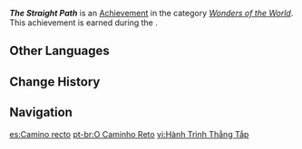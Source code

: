 {{Achievement Infobox
|id           = 81271
|order id     = 1257
|category     = Wonders of the World
|description  = Head to the hidden compartment at the top of the Mausoleum of King Deshret.
|requirements = Earned during ''[[Dual Evidence]]''.
|primogems    = 5
|tracking     = 
|quest        = Old Notes and New Friends
|hidden       = 1
|type         = Quest
}}
'''''The Straight Path''''' is an [[Achievement]] in the category ''[[Wonders of the World]]''. This achievement is earned during the {{Quest|Dual Evidence}}.
<!--
==Gameplay Notes==

==Trivia==

==Video Guides==
{{EVT
|video1   = 
|caption1 = 
}}
-->
==Other Languages==
{{Other Languages
|en      = The Straight Path
|zhs     = 笔直航道
|zhs_rm  = Bǐzhǐ Hángdào
|zht     = 筆直航道
|zht_rm  = Bǐzhǐ Hángdào
|zh_tl   = Straight Course
|ja      = 真っ直ぐなルート
|ja_rm   = Massugu-na Ruuto
|ja_tl   = Straight Route
|ko      = 직선 항로
|ko_rm   = Jikseon Hangro
|ko_tl   = Straight Course
|es      = Camino recto
|es_tl   = Straight Path
|fr      = Le chemin droit
|fr_tl   = The Straight Path
|ru      = Прямой курс
|ru_tl   = Straight Course
|th      = เส้นทางที่ตรงดิ่ง
|th_rm   = 
|th_tl   = 
|vi      = Hành Trình Thẳng Tắp
|vi_tl   = 
|de      = Gerade Bahn
|de_tl   = Straight Lane
|id      = Jalan yang Lurus
|id_tl   = The Straight Path
|pt      = O Caminho Reto
|pt_tl   = 
|tr      = Düz Yol
|tr_tl   = Straight Path
|it      = La retta via
|it_tl   = 
}}

==Change History==
{{Change History|3.1}}
<!--
==References==
{{Reflist}}
-->
==Navigation==
{{Achievement Navbox}}

[[es:Camino recto]]
[[pt-br:O Caminho Reto]]
[[vi:Hành Trình Thẳng Tắp]]